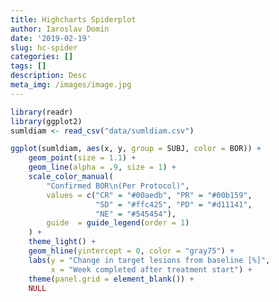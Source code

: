 ```yaml
---
title: Highcharts Spiderplot
author: Iaroslav Domin
date: '2019-02-19'
slug: hc-spider
categories: []
tags: []
description: Desc
meta_img: /images/image.jpg
---
```



```r
library(readr)
library(ggplot2)
sumldiam <- read_csv("data/sumldiam.csv")
```



```r
ggplot(sumldiam, aes(x, y, group = SUBJ, color = BOR)) +
    geom_point(size = 1.1) +
    geom_line(alpha = .9, size = 1) +
    scale_color_manual(
        "Confirmed BOR\n(Per Protocol)",
        values = c("CR" = "#00aedb", "PR" = "#00b159",
                   "SD" = "#ffc425", "PD" = "#d11141",
                   "NE" = "#545454"),
        guide  = guide_legend(order = 1)
    ) +
    theme_light() +
    geom_hline(yintercept = 0, color = "gray75") +
    labs(y = "Change in target lesions from baseline [%]",
         x = "Week completed after treatment start") +
    theme(panel.grid = element_blank()) +
    NULL
```

